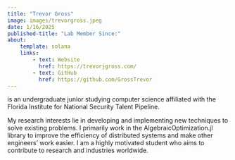 ```yaml
---
title: "Trevor Gross"
image: images/trevorgross.jpeg
date: 1/16/2025
published-title: "Lab Member Since:"
about:
    template: solana
    links:
        - text: Website
          href: https://trevorjgross.com/
        - text: GitHub
          href: https://github.com/GrossTrevor
---
```


is an undergraduate junior studying computer science affiliated with the Florida Institute for National Security Talent Pipeline.

My research interests lie in developing and implementing new techniques to solve existing problems. I primarily work in the AlgebraicOptimization.jl library to improve the efficiency of distributed systems and make other engineers' work easier. I am a highly motivated student who aims to contribute to research and industries worldwide.

